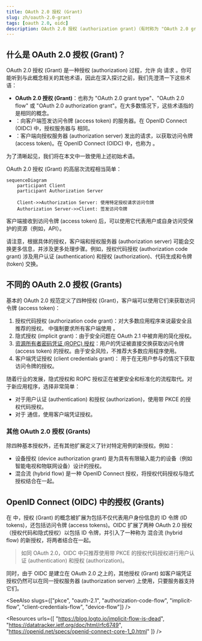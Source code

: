 ```yaml
---
title: OAuth 2.0 授权 (Grant)
slug: zh/oauth-2.0-grant
tags: [oauth 2.0, oidc]
description: OAuth 2.0 授权 (authorization grant)（有时称为 "OAuth 2.0 grant type" 或 "OAuth 2.0 flow"），是一种客户端用来从授权服务器 (authorization server) 获取访问令牌 (access token) 的方法。它是 OAuth 客户端进行认证 (authentication) 和授权 (authorization) 身份的必不可少的部分。
---
```


## 什么是 OAuth 2.0 授权 (Grant)？

OAuth 2.0 授权 (Grant) 是一种授权 (authorization) 过程，允许 <Ref slug="client" /> 向 <Ref slug="authorization-server" /> 请求 <Ref slug="access-token" />。你可能听到与此概念相关的其他术语，因此在深入探讨之前，我们先澄清一下这些术语：

- **OAuth 2.0 授权 (Grant)**：也称为 "OAuth 2.0 grant type"、"OAuth 2.0 flow" 或 "OAuth 2.0 authorization grant"。在大多数情况下，这些术语指的是相同的概念。
- <Ref slug="authorization-server" />：向客户端签发访问令牌 (access token) 的服务器。在 OpenID Connect (OIDC) 中，授权服务器与 <Ref slug="openid-connect" headingId="openid-provider-op" /> 相同。
- <Ref slug="authorization-request" />：客户端向授权服务器 (authorization server) 发出的请求，以获取访问令牌 (access token)。在 OpenID Connect (OIDC) 中，也称为 <Ref slug="authentication-request" />。

为了清晰起见，我们将在本文中一致使用上述初始术语。

OAuth 2.0 授权 (Grant) 的高层次流程相当简单：

```mermaid
sequenceDiagram
    participant Client
    participant Authorization Server

    Client->>Authorization Server: 使用特定授权请求访问令牌
    Authorization Server->>Client: 签发访问令牌
```

客户端接收到访问令牌 (access token) 后，可以使用它代表用户或自身访问受保护的资源（例如，API）。

请注意，根据具体的授权，客户端和授权服务器 (authorization server) 可能会交换更多信息，并涉及更多处理步骤。例如，<Ref slug="authorization-code-flow">授权代码授权 (authorization code grant)</Ref> 涉及用户认证 (authentication) 和授权 (authorization)、代码生成和令牌 (token) 交换。

## 不同的 OAuth 2.0 授权 (Grants)

基本的 OAuth 2.0 规范定义了四种授权 (Grant)，客户端可以使用它们来获取访问令牌 (access token)：

1. <Ref slug="authorization-code-flow">授权代码授权 (authorization code grant)</Ref>：对大多数应用程序来说最安全且推荐的授权。<Ref slug="oauth-2.1" /> 中强制要求所有客户端使用 <Ref slug="pkce" />。
2. <Ref slug="implicit-flow">隐式授权 (implicit grant)</Ref>：由于安全问题在 OAuth 2.1 中被弃用的简化授权。
3. [资源所有者密码凭证 (ROPC) 授权](https://datatracker.ietf.org/doc/html/rfc6749#section-4.3)：用户的凭证被直接交换获取访问令牌 (access token) 的授权。由于安全风险，不推荐大多数应用程序使用。
4. <Ref slug="client-credentials-flow">客户端凭证授权 (client credentials grant)</Ref>：<Ref slug="client" headingId="confidential-clients" /> 用于在无用户参与的情况下获取访问令牌的授权。

随着行业的发展，隐式授权和 ROPC 授权正在被更安全和标准化的流程取代。对于新应用程序，选择非常简单：

- 对于用户认证 (authentication) 和授权 (authorization)，使用带 PKCE 的授权代码授权。
- 对于 <Ref slug="machine-to-machine" /> 通信，使用客户端凭证授权。

### 其他 OAuth 2.0 授权 (Grants)

除四种基本授权外，还有其他扩展定义了针对特定用例的新授权。例如：

- <Ref slug="device-flow">设备授权 (device authorization grant)</Ref> 是为具有有限输入能力的设备（例如智能电视和物联网设备）设计的授权。
- <Ref slug="hybrid-flow">混合流 (hybrid flow)</Ref> 是一种 OpenID Connect 授权，将授权代码授权与隐式授权结合在一起。

## OpenID Connect (OIDC) 中的授权 (Grants)

在 <Ref slug="openid-connect" /> 中，授权 (Grant) 的概念被扩展为包括不仅代表用户身份信息的 ID 令牌 (ID tokens)，还包括访问令牌 (access tokens)。OIDC 扩展了两种 OAuth 2.0 授权（授权代码和隐式授权）以包括 ID 令牌，并引入了一种称为 <Ref slug="hybrid-flow">混合流 (hybrid flow)</Ref> 的新授权，将两者结合在一起。

> 如同 OAuth 2.0，OIDC 中只推荐使用带 PKCE 的授权代码授权进行用户认证 (authentication) 和授权 (authorization)。

同时，由于 OIDC 是建立在 OAuth 2.0 之上的，其他授权 (Grant) 如客户端凭证授权仍然可以在同一授权服务器 (authorization server) 上使用，只要服务器支持它们。

<SeeAlso slugs={["pkce", "oauth-2.1", "authorization-code-flow", "implicit-flow", "client-credentials-flow", "device-flow"]} />

<Resources
  urls={[
    "https://blog.logto.io/implicit-flow-is-dead",
    "https://datatracker.ietf.org/doc/html/rfc6749",
    "https://openid.net/specs/openid-connect-core-1_0.html"
  ]}
/>
